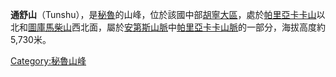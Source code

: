 {{Coord|11|53|35|S|75|59|1|W|display=title}}

'''通舒山'''（Tunshu），是[[秘魯|秘魯]]的山峰，位於該國中部[[胡寧大區|胡寧大區]]，處於[[帕里亞卡卡山|帕里亞卡卡山]]以北和[[圖庫馬柴山|圖庫馬柴山]]西北面，屬於[[安第斯山脈|安第斯山脈]]中[[帕里亞卡卡山脈|帕里亞卡卡山脈]]的一部分，海拔高度約5,730米。

{{Peru-geo-stub}}
[[Category:秘魯山峰|Category:秘魯山峰]]